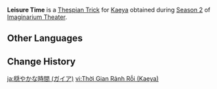 {{Thespian Trick Infobox
|title     = Leisure Time
|image     = Leisure Time Kaeya Preview.png
|name      = Leisure Time
|character = Kaeya
|date      = 2024-08-01
|season    = 2
}}
'''Leisure Time''' is a [[Thespian Trick]] for [[Kaeya]] obtained during [[Imaginarium Theater/Seasons/2024-08-01|Season 2]] of [[Imaginarium Theater]].

==Other Languages==
{{Other Languages|Leisure Time (Chongyun)}}

==Change History==
{{Change History|4.8}}

[[ja:穏やかな時間 (ガイア)]]
[[vi:Thời Gian Rảnh Rỗi (Kaeya)]]